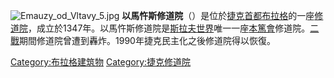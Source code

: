 {{Unreferenced|time=2015-10-12}}
[[File:Emauzy_od_Vltavy_5.jpg|thumb]]
'''以馬忤斯修道院'''（{{lang-cs|Emauzy}}）是位於[[捷克|捷克]][[首都|首都]][[布拉格|布拉格]]的一座[[修道院|修道院]]，成立於1347年。以馬忤斯修道院是[[斯拉夫世界|斯拉夫世界]]唯一一座[[本篤會|本篤會]]修道院。[[二戰|二戰]]期間修道院曾遭到轟炸。1990年捷克民主化之後修道院得以恢復。
{{coord|50|04|20|N|14|25|03|E|region:CZ-PR_type:landmark_source:kolossus-dewiki|display=title}}

{{捷克小作品}}

[[Category:布拉格建筑物|Category:布拉格建筑物]]
[[Category:捷克修道院|Category:捷克修道院]]